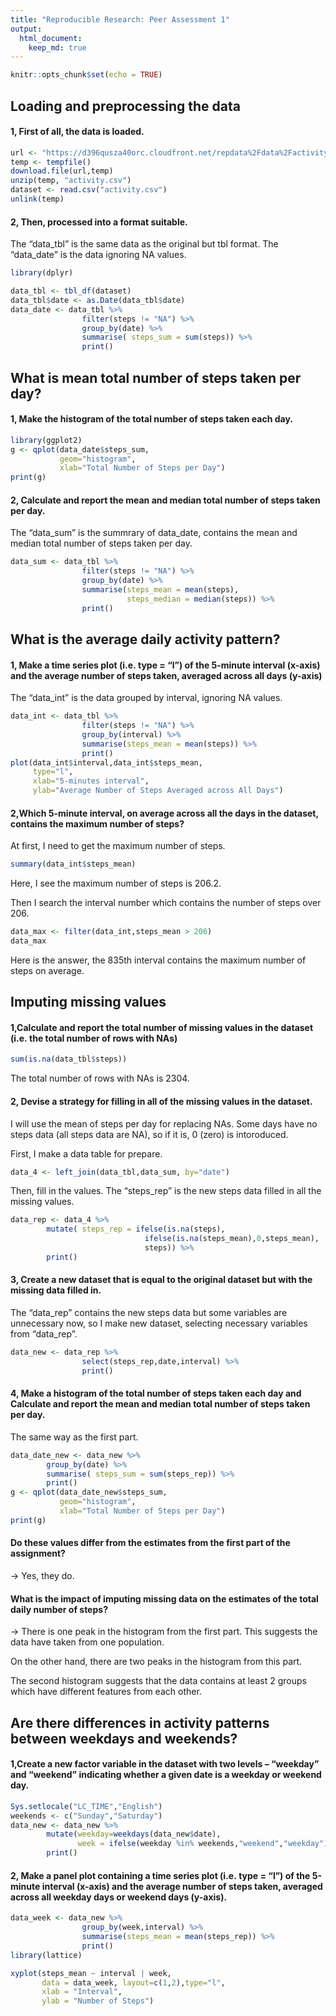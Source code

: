 ---
title: "Reproducible Research: Peer Assessment 1"
output: 
  html_document:
    keep_md: true
---
```{r setup, include=FALSE}
knitr::opts_chunk$set(echo = TRUE)
```

## Loading and preprocessing the data
#### 1, First of all, the data is loaded.
```{r echo=TRUE}
url <- "https://d396qusza40orc.cloudfront.net/repdata%2Fdata%2Factivity.zip"
temp <- tempfile()
download.file(url,temp)
unzip(temp, "activity.csv")
dataset <- read.csv("activity.csv")
unlink(temp)

```
#### 2, Then, processed into a format suitable.

The "data_tbl" is the same data as the original but tbl format.
The "data_date" is the data ignoring NA values.

```{r echo=TRUE}
library(dplyr)

data_tbl <- tbl_df(dataset)
data_tbl$date <- as.Date(data_tbl$date)
data_date <- data_tbl %>%
                filter(steps != "NA") %>%
                group_by(date) %>%
                summarise( steps_sum = sum(steps)) %>%
                print()
```
## What is mean total number of steps taken per day?
#### 1, Make the histogram of the total number of steps taken each day.
```{r echo=TRUE}
library(ggplot2)
g <- qplot(data_date$steps_sum, 
           geom="histogram", 
           xlab="Total Number of Steps per Day")
print(g)
```

#### 2, Calculate and report the mean and median total number of steps taken per day.

The "data_sum" is the summrary of data_date, contains the mean and median total number of steps taken per day.
```{r echo=TRUE}
data_sum <- data_tbl %>%
                filter(steps != "NA") %>%
                group_by(date) %>%
                summarise(steps_mean = mean(steps),
                          steps_median = median(steps)) %>%
                print()
```
## What is the average daily activity pattern?
#### 1, Make a time series plot (i.e. type = "l") of the 5-minute interval (x-axis) and the average number of steps taken, averaged across all days (y-axis)

The "data_int" is the data grouped by interval, ignoring NA values.
```{r echo=TRUE}
data_int <- data_tbl %>%
                filter(steps != "NA") %>%
                group_by(interval) %>%
                summarise(steps_mean = mean(steps)) %>%
                print()
plot(data_int$interval,data_int$steps_mean,
     type="l",
     xlab="5-minutes interval",
     ylab="Average Number of Steps Averaged across All Days")
```

#### 2,Which 5-minute interval, on average across all the days in the dataset, contains the maximum number of steps?

At first, I need to get the maximum number of steps.

```{r echo=TRUE}
summary(data_int$steps_mean)
```
Here, I see the maximum number of steps is 206.2.

Then I search the interval number which contains the number of steps over 206.
```{r echo=TRUE}
data_max <- filter(data_int,steps_mean > 206)
data_max
```
Here is the answer, the 835th interval contains the maximum number of steps on average.

## Imputing missing values
#### 1,Calculate and report the total number of missing values in the dataset (i.e. the total number of rows with NAs)

```{r echo=TRUE}
sum(is.na(data_tbl$steps))
```
The total number of rows with NAs is 2304.

#### 2, Devise a strategy for filling in all of the missing values in the dataset. 
I will use the mean of steps per day for replacing NAs. Some days have no steps data (all steps data are NA), so if it is, 0 (zero) is intoroduced.

First, I make a data table for prepare.
```{r echo=TRUE}
data_4 <- left_join(data_tbl,data_sum, by="date")
```
Then, fill in the values. The "steps_rep" is the new steps data filled in all the missing values.
```{r echo=TRUE}
data_rep <- data_4 %>%
        mutate( steps_rep = ifelse(is.na(steps),
                              ifelse(is.na(steps_mean),0,steps_mean),
                              steps)) %>%
        print()

```


#### 3, Create a new dataset that is equal to the original dataset but with the missing data filled in.

The "data_rep" contains the new steps data but some variables are unnecessary now, so I make new dataset, selecting necessary variables from "data_rep".

```{r echo=TRUE}
data_new <- data_rep %>%
                select(steps_rep,date,interval) %>%
                print()
```
#### 4, Make a histogram of the total number of steps taken each day and Calculate and report the mean and median total number of steps taken per day.

The same way as the first part.

```{r echo=TRUE}
data_date_new <- data_new %>%
        group_by(date) %>%
        summarise( steps_sum = sum(steps_rep)) %>%
        print()
g <- qplot(data_date_new$steps_sum, 
           geom="histogram", 
           xlab="Total Number of Steps per Day")
print(g)
```

#### Do these values differ from the estimates from the first part of the assignment?
-> Yes, they do.

#### What is the impact of imputing missing data on the estimates of the total daily number of steps?
-> There is one peak in the histogram from the first part. This suggests the data have taken from one population.

On the other hand, there are two peaks in the histogram from this part.

The second histogram suggests that the data contains at least 2 groups which have different features from each other. 

## Are there differences in activity patterns between weekdays and weekends?
#### 1,Create a new factor variable in the dataset with two levels -- "weekday" and "weekend" indicating whether a given date is a weekday or weekend day.
```{r echo=TRUE}
Sys.setlocale("LC_TIME","English")
weekends <- c("Sunday","Saturday")
data_new <- data_new %>%
        mutate(weekday=weekdays(data_new$date),
               week = ifelse(weekday %in% weekends,"weekend","weekday")) %>%
        print()
```

#### 2, Make a panel plot containing a time series plot (i.e. type = "l") of the 5-minute interval (x-axis) and the average number of steps taken, averaged across all weekday days or weekend days (y-axis). 

```{r echo=TRUE}
data_week <- data_new %>%
                group_by(week,interval) %>%
                summarise(steps_mean = mean(steps_rep)) %>%
                print()
library(lattice)

xyplot(steps_mean ~ interval | week,
       data = data_week, layout=c(1,2),type="l",
       xlab = "Interval",
       ylab = "Number of Steps")

```
